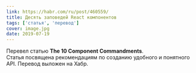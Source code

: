 ```yaml
---
link: https://habr.com/ru/post/460559/
title: Десять заповедей React компонентов
tags: ['статья', 'перевод']
cover: image.jpg
date: 2019-07-19
---
```


Перевел статью **The 10 Component Commandments**.       
Статья посвящена рекомендациям по созданию удобного и понятного API.
Перевод выложен на Хабр.
